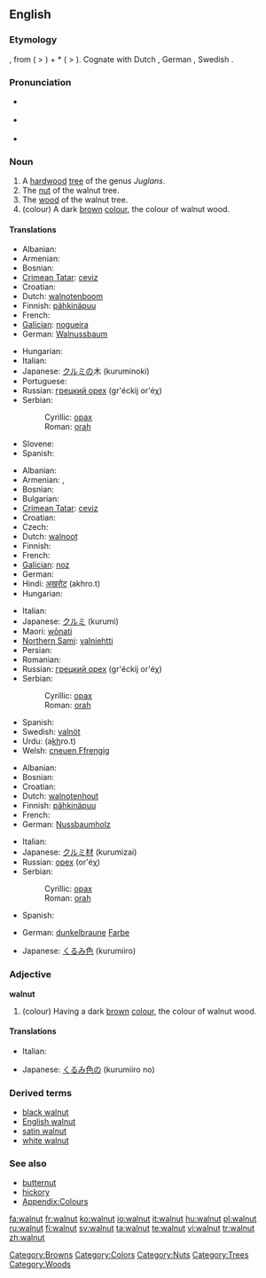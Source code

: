 {{wikipedia}}
{{wikibooks|Cookbook:Walnut|Walnut}}
==English==

===Etymology===
{{etyl|ang}} {{term|walhhnutu}}, from {{proto|Germanic|walhoz|Celt, Roman, foreigner}} ( > {{term|Welsh}}) + *{{term||hnut-}} ( > {{term|nut}}).  Cognate with Dutch {{term|walnoot}}, German {{term|Walnuss}}, Swedish {{term|valnöt}}.

===Pronunciation===
* {{a|US}} {{IPA|/ˈwɑlnət/}}
* {{a|UK}} {{IPA|/ˈwɔ:lnʌt/}}
* {{audio|en-us-walnut.ogg|Audio (US)}}

===Noun===
{{en-noun}}

# A [[hardwood]] [[tree]] of the genus ''Juglans''.
# The [[nut]] of the walnut tree.
# The [[wood]] of the walnut tree.
# (colour) A dark [[brown]] [[colour]], the colour of walnut wood.
#: {{colour panel|3E2A16}}

====Translations====
{{trans-top|tree}}
* Albanian: {{t+|sq|arrë|xs=Albanian}}
* Armenian: {{t|hy|ընկուզենի|sc=Armn|tr=ënkuzeni}}
* Bosnian: {{t-|bs|orah|m}}
* [[Crimean Tatar]]: [[ceviz]]
* Croatian: {{t+|hr|orah|m|alt=òrah}}
* Dutch: [[walnotenboom]] {{m}}
* Finnish: [[pähkinäpuu]]
* French: {{t+|fr|noyer|m}}
* [[Galician]]: [[nogueira]] {{f}}
* German: [[Walnussbaum]] {{m}}
{{trans-mid}}
* Hungarian: {{t+|hu|diófa}}
* Italian: {{t+|it|noce|m}}
* Japanese: [[クルミ]]の木 (kuruminoki)
* Portuguese: {{t+|pt|nogueira|f}}
* Russian: [[грецкий орех]] (gr'éckij or'éχ) {{m}}
* Serbian:
*: Cyrillic: [[орах#Serbian|орах]] {{m}}
*: Roman: [[orah#Serbian|orah]] {{m}}
* Slovene: {{t+|sl|oreh|m}}
* Spanish: {{t+|es|nogal|m}}
{{trans-bottom}}

{{trans-top|nut}}
* Albanian: {{t+|sq|arrë|xs=Albanian}}
* Armenian: {{t|hy|պոպոք|sc=Armn|tr=popok'}}, {{t|hy|ընկույզ|sc=Armn|tr=ënkuyz}}
* Bosnian: {{t-|bs|orah|m}}
* Bulgarian: {{t-|bg|орех|m|sc=Cyrl}}
* [[Crimean Tatar]]: [[ceviz]]
* Croatian: {{t+|hr|orah|m|alt=òrah}}
* Czech: {{t-|cs|vlašský ořech|m}}
* Dutch: [[walnoot]] {{m}}
* Finnish: {{t+|fi|pähkinä}}
* French: {{t+|fr|noix|f}}
* [[Galician]]: [[noz]] {{f}}
* German: {{t+|de|Walnuss|f}}
* Hindi: [[अखरोट]] (akhro.t) {{m}}
* Hungarian: {{t+|hu|dió}}
{{trans-mid}}
* Italian: {{t+|it|noce|f}}
* Japanese: [[クルミ]] (kurumi)
* Maori: [[wōnati]]
* [[Northern Sami]]: [[valniehtti]]
* Persian: {{t+|fa|گردو|sc=fa-Arab|xs=Persian}}
* Romanian: {{t-|ro|nucă|f}}
* Russian: [[грецкий орех]] (gr'éckij or'éχ) {{m}}
* Serbian:
*: Cyrillic: [[орах#Serbian|орах]] {{m}}
*: Roman: [[orah#Serbian|orah]] {{m}}
* Spanish: {{t+|es|nuez|f}}
* Swedish: [[valnöt]] {{c}}
* Urdu: {{ur-Arab|[[اخروٹ]]}} (a<u>kh</u>ro.t) {{m}}
* Welsh: [[cneuen Ffrengig]] {{f}}
{{trans-bottom}}

{{trans-top|wood}}
* Albanian: {{t+|sq|arrishtë|xs=Albanian}}
* Bosnian: {{t-|bs|orah|m}}
* Croatian: {{t-|hr|orahovina|f|alt=òrahovina}}
* Dutch: [[walnotenhout]] {{n}}
* Finnish: [[pähkinäpuu]]
* French: {{t+|fr|noyer|m}}
* German: [[Nussbaumholz]] {{n}}
{{trans-mid}}
* Italian: {{t+|it|noce|m}}
* Japanese: [[クルミ]][[材]] (kurumizai)
* Russian: [[орех]] (or'éχ) {{m}}
* Serbian:
*: Cyrillic: [[орах#Serbian|орах]] {{m}}
*: Roman: [[orah#Serbian|orah]] {{m}}
* Spanish: {{t+|es|nogal|m}}
{{trans-bottom}}

{{trans-top|colour}}
* German: [[dunkelbraun]]e [[Farbe]] {{f}}
{{trans-mid}}
* Japanese: [[くるみ]][[色]] (kurumiiro)
{{trans-bottom}}

===Adjective===
'''walnut'''

# (colour) Having a dark [[brown]] [[colour]], the colour of walnut wood.

====Translations====
{{trans-top|colour}}
* Italian: {{t+|it|noce}}
{{trans-mid}}
* Japanese: [[くるみ]][[色]]の (kurumiiro no)
{{trans-bottom}}

===Derived terms===
* [[black walnut]]
* [[English walnut]]
* [[satin walnut]]
* [[white walnut]]

===See also===
* [[butternut]]
* [[hickory]]
* [[Appendix:Colours]]

[[Category:Browns]]
[[Category:Colors]]
[[Category:Nuts]]
[[Category:Trees]]
[[Category:Woods]]

[[fa:walnut]]
[[fr:walnut]]
[[ko:walnut]]
[[io:walnut]]
[[it:walnut]]
[[hu:walnut]]
[[pl:walnut]]
[[ru:walnut]]
[[fi:walnut]]
[[sv:walnut]]
[[ta:walnut]]
[[te:walnut]]
[[vi:walnut]]
[[tr:walnut]]
[[zh:walnut]]